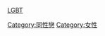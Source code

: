 {{Catmore}}
{{Commonscat|Lesbianism}}

[[Category:同性戀|Category:同性戀]]
[[Category:女性|Category:女性]]
[[分类:LGBT|]]